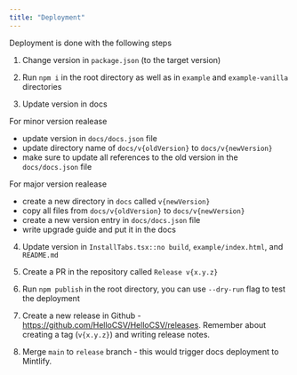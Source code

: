 ```yaml
---
title: "Deployment"
---
```


Deployment is done with the following steps

1. Change version in `package.json` (to the target version)

2. Run `npm i` in the root directory as well as in `example` and `example-vanilla` directories

3. Update version in docs

For minor version realease 
- update version in `docs/docs.json` file
- update directory name of `docs/v{oldVersion}` to `docs/v{newVersion}`
- make sure to update all references to the old version in the `docs/docs.json` file

For major version realease 
- create a new directory in `docs` called `v{newVersion}`
- copy all files from `docs/v{oldVersion}` to `docs/v{newVersion}`
- create a new version entry in `docs/docs.json` file
- write upgrade guide and put it in the docs

4. Update version in `InstallTabs.tsx::no build`, `example/index.html`, and `README.md`

5. Create a PR in the repository called `Release v{x.y.z}`

6. Run `npm publish` in the root directory, you can use `--dry-run` flag to test the deployment

7. Create a new release in Github - https://github.com/HelloCSV/HelloCSV/releases. Remember about creating a tag (`v{x.y.z}`) and writing release notes.

8. Merge `main` to `release` branch - this would trigger docs deployment to Mintlify.